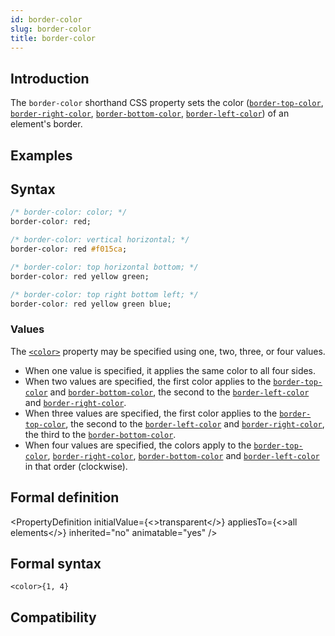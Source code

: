 ```yaml
---
id: border-color
slug: border-color
title: border-color
---
```


## Introduction

The `border-color` shorthand CSS property sets the color ([`border-top-color`](./border-top-color.mdx), [`border-right-color`](./border-right-color.mdx), [`border-bottom-color`](./border-bottom-color.mdx), [`border-left-color`](./border-left-color.mdx)) of an element's border.

## Examples


<Go
  example="css-api"
  defaultFile="src/border-color/App.tsx"
  img="https://lf-lynx.tiktok-cdns.com/obj/lynx-artifacts-oss-sg/lynx-website/assets/doc/css/border-color.jpg"
  defaultEntryFile="dist/border-color.lynx.bundle"
  entry="src/border-color"
/>

## Syntax

```css
/* border-color: color; */
border-color: red;

/* border-color: vertical horizontal; */
border-color: red #f015ca;

/* border-color: top horizontal bottom; */
border-color: red yellow green;

/* border-color: top right bottom left; */
border-color: red yellow green blue;
```

### Values

The [`<color>`](api/css/data-type/color.mdx) property may be specified using one, two, three, or four values.

- When one value is specified, it applies the same color to all four sides.
- When two values are specified, the first color applies to the [`border-top-color`](./border-top-color.mdx) and [`border-bottom-color`](./border-bottom-color.mdx), the second to the [`border-left-color`](./border-left-color.mdx) and [`border-right-color`](./border-right-color.mdx).
- When three values are specified, the first color applies to the [`border-top-color`](./border-top-color.mdx), the second to the [`border-left-color`](./border-left-color.mdx) and [`border-right-color`](./border-right-color.mdx), the third to the [`border-bottom-color`](./border-bottom-color.mdx).
- When four values are specified, the colors apply to the [`border-top-color`](./border-top-color.mdx), [`border-right-color`](./border-right-color.mdx), [`border-bottom-color`](./border-bottom-color.mdx) and [`border-left-color`](./border-left-color.mdx) in that order (clockwise).

## Formal definition


<PropertyDefinition
  initialValue={<>transparent</>}
  appliesTo={<>all elements</>}
  inherited="no"
  animatable="yes"
/>

## Formal syntax

```
<color>{1, 4}
```

## Compatibility


<LegacyCompatTable metadata="css/properties/border-color" />
